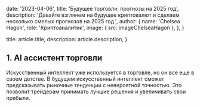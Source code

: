 
  date: '2023-04-06',
  title: 'Будущее торговли: прогнозы на 2025 год',
  description:
    'Давайте взглянем на будущее криптовалют и сделаем несколько смелых прогнозов на 2025 год.',
  author: {
    name: 'Chelsea Hagon',
    role: 'Криптоаналитик',
    image: { src: imageChelseaHagon },
  },
}

  title: article.title,
  description: article.description,
}

## 1. AI ассистент торговли

Искусственный интеллект уже используется в торговле, но он все еще в своем детстве. В будущем искусственный интеллект сможет предсказывать рыночные тенденции с невероятной точностью. Это позволит трейдерам принимать лучшие решения и увеличивать свои прибыли.


